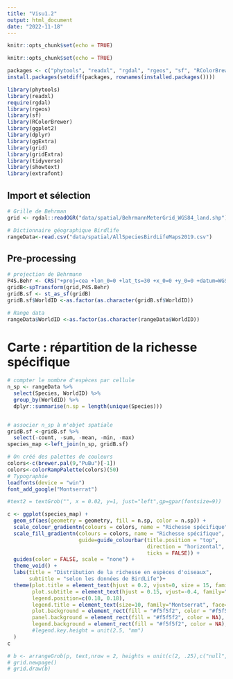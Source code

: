 ```yaml
---
title: "Visu1.2"
output: html_document
date: "2022-11-18"
---
```


```r
knitr::opts_chunk$set(echo = TRUE)
```

```r
knitr::opts_chunk$set(echo = TRUE)
```

```r
packages <- c("phytools", "readxl", "rgdal", "rgeos", "sf", "RColorBrewer", "ggplot2", "gridExtra", "dplyr","ggExtra","grid", "gridExtra", "tidyverse", "extrafont")
install.packages(setdiff(packages, rownames(installed.packages())))

library(phytools)
library(readxl)
require(rgdal)
library(rgeos)
library(sf)
library(RColorBrewer)
library(ggplot2)
library(dplyr)
library(ggExtra)
library(grid)
library(gridExtra)
library(tidyverse)
library(showtext)
library(extrafont)
```

## Import et sélection 

```r
# Grille de Behrman
grid <- rgdal::readOGR("data/spatial/BehrmannMeterGrid_WGS84_land.shp")

# Dictionnaire géographique Birdlife 
rangeData<-read.csv("data/spatial/AllSpeciesBirdLifeMaps2019.csv")
```

## Pre-processing

```r
# projection de Behrmann
P4S.Behr <- CRS("+proj=cea +lon_0=0 +lat_ts=30 +x_0=0 +y_0=0 +datum=WGS84 +ellps=WGS84 +units=m +no_defs")
gridB<-spTransform(grid,P4S.Behr)
gridB.sf <- st_as_sf(gridB)
gridB.sf$WorldID <-as.factor(as.character(gridB.sf$WorldID))

# Range data
rangeData$WorldID <-as.factor(as.character(rangeData$WorldID))
```

# Carte : répartition de la richesse spécifique

```r
# compter le nombre d'espèces par cellule
n_sp <- rangeData %>% 
  select(Species, WorldID) %>% 
  group_by(WorldID) %>%
  dplyr::summarise(n.sp = length(unique(Species))) 


# associer n_sp à m'objet spatiale
gridB.sf <-gridB.sf %>% 
  select(-count, -sum, -mean, -min, -max) 
species_map <-left_join(n_sp, gridB.sf)
```

```r
# On créé des palettes de couleurs
colors<-c(brewer.pal(9,"PuBu")[-1])
colors<-colorRampPalette(colors)(50)
# Typographie
loadfonts(device = "win")
font_add_google("Montserrat")
```

```r
#text2 = textGrob("", x = 0.02, y=1, just="left",gp=gpar(fontsize=9))

c <- ggplot(species_map) +
  geom_sf(aes(geometry = geometry, fill = n.sp, color = n.sp)) +
  scale_colour_gradientn(colours = colors, name = "Richesse spécifique") +
  scale_fill_gradientn(colours = colors, name = "Richesse spécifique", 
                       guide=guide_colourbar(title.position = "top", 
                                             direction = "horizontal",
                                             ticks = FALSE)) +
  guides(color = FALSE, scale = "none") +
  theme_void() +
  labs(title = "Distribution de la richesse en espèces d'oiseaux", 
       subtitle = "selon les données de BirdLife")+
  theme(plot.title = element_text(hjust = 0.2, vjust=0, size = 15, family="Montserrat", face="bold"),
        plot.subtitle = element_text(hjust = 0.15, vjust=-0.4, family="Montserrat"),
        legend.position=c(0.18, 0.18), 
        legend.title = element_text(size=10, family="Montserrat", face="bold", vjust = 0.8),
        plot.background = element_rect(fill = "#f5f5f2", color = "#f5f5f2"), 
        panel.background = element_rect(fill = "#f5f5f2", color = NA),
        legend.background = element_rect(fill = "#f5f5f2", color = NA), 
        #legend.key.height = unit(2.5, "mm")
  )
c

# b <- arrangeGrob(p, text,nrow = 2, heights = unit(c(2, .25),c("null", "null")))
# grid.newpage()
# grid.draw(b)
```
